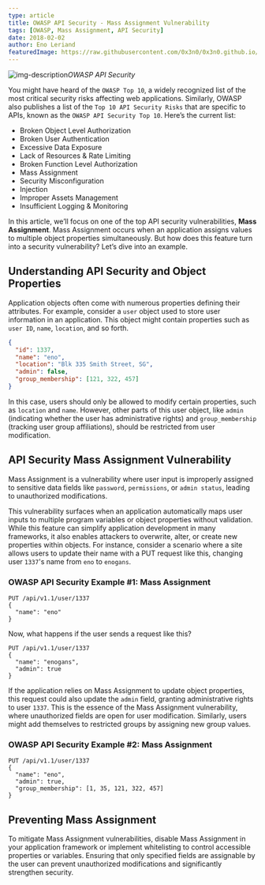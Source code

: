 ```yaml
---
type: article
title: OWASP API Security - Mass Assignment Vulnerability
tags: [OWASP, Mass Assignment, API Security]
date: 2018-02-02
author: Eno Leriand
featuredImage: https://raw.githubusercontent.com/0x3n0/0x3n0.github.io/master/assets/img/blogging/Mass-Assignment.jpg
---
```


![img-description](https://raw.githubusercontent.com/0x3n0/0x3n0.github.io/master/assets/img/blogging/Mass-Assignment.jpg)_OWASP API Security_

You might have heard of the `OWASP Top 10`, a widely recognized list of the most critical security risks affecting web applications. Similarly, OWASP also publishes a list of the `Top 10 API Security Risks` that are specific to APIs, known as the `OWASP API Security Top 10`. Here’s the current list:

- Broken Object Level Authorization
- Broken User Authentication
- Excessive Data Exposure
- Lack of Resources & Rate Limiting
- Broken Function Level Authorization
- Mass Assignment
- Security Misconfiguration
- Injection
- Improper Assets Management
- Insufficient Logging & Monitoring

In this article, we’ll focus on one of the top API security vulnerabilities, **Mass Assignment**. Mass Assignment occurs when an application assigns values to multiple object properties simultaneously. But how does this feature turn into a security vulnerability? Let’s dive into an example.

## Understanding API Security and Object Properties

Application objects often come with numerous properties defining their attributes. For example, consider a `user` object used to store user information in an application. This object might contain properties such as `user ID`, `name`, `location`, and so forth.

```json
{ 
  "id": 1337, 
  "name": "eno", 
  "location": "Blk 335 Smith Street, SG", 
  "admin": false, 
  "group_membership": [121, 322, 457] 
}
```

In this case, users should only be allowed to modify certain properties, such as `location` and `name`. However, other parts of this user object, like `admin` (indicating whether the user has administrative rights) and `group_membership` (tracking user group affiliations), should be restricted from user modification.

## API Security Mass Assignment Vulnerability

Mass Assignment is a vulnerability where user input is improperly assigned to sensitive data fields like `password`, `permissions`, or `admin status`, leading to unauthorized modifications.

This vulnerability surfaces when an application automatically maps user inputs to multiple program variables or object properties without validation. While this feature can simplify application development in many frameworks, it also enables attackers to overwrite, alter, or create new properties within objects. For instance, consider a scenario where a site allows users to update their name with a PUT request like this, changing user `1337`'s name from `eno` to `enogans`.

### OWASP API Security Example #1: Mass Assignment

```http
PUT /api/v1.1/user/1337
{ 
  "name": "eno" 
}
```

Now, what happens if the user sends a request like this?

```http
PUT /api/v1.1/user/1337
{ 
  "name": "enogans", 
  "admin": true 
}
```

If the application relies on Mass Assignment to update object properties, this request could also update the `admin` field, granting administrative rights to user `1337`. This is the essence of the Mass Assignment vulnerability, where unauthorized fields are open for user modification. Similarly, users might add themselves to restricted groups by assigning new group values.

### OWASP API Security Example #2: Mass Assignment

```http
PUT /api/v1.1/user/1337
{ 
  "name": "eno", 
  "admin": true, 
  "group_membership": [1, 35, 121, 322, 457] 
}
```

## Preventing Mass Assignment

To mitigate Mass Assignment vulnerabilities, disable Mass Assignment in your application framework or implement whitelisting to control accessible properties or variables. Ensuring that only specified fields are assignable by the user can prevent unauthorized modifications and significantly strengthen security.
